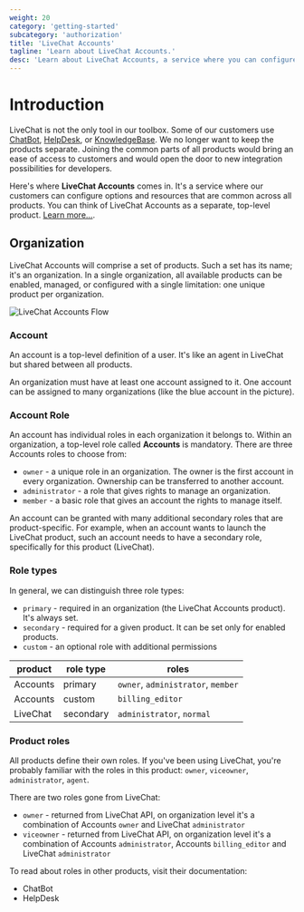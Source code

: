 ```yaml
---
weight: 20
category: 'getting-started'
subcategory: 'authorization'
title: 'LiveChat Accounts'
tagline: 'Learn about LiveChat Accounts.'
desc: 'Learn about LiveChat Accounts, a service where you can configure options and resources common for all products.'
---
```


# Introduction

LiveChat is not the only tool in our toolbox. Some of our customers use <a href="https://www.chatbot.com/" target="_blank">ChatBot</a>, <a href="https://www.helpdesk.com/" target="_blank">HelpDesk</a>, or <a href="https://www.knowledgebase.ai/" target="_blank">KnowledgeBase</a>. We no longer want to keep the products separate. Joining the common parts of all products would bring an ease of access to customers and would open the door to new integration possibilities for developers.

Here's where **LiveChat Accounts** comes in. It's a service where our customers can configure options and resources that are common across all products. You can think of LiveChat Accounts as a separate, top-level product. <a href="https://www.livechat.com/help/livechat-accounts-a-new-way-to-log-in-to-livechat/" target="_blank">Learn more...</a>.

## Organization

LiveChat Accounts will comprise a set of products. Such a set has its name; it's an organization. In a single organization, all available products can be enabled, managed, or configured with a single limitation: one unique product per organization.

![LiveChat Accounts Flow](images/livechat-accounts-flow.jpg)

### Account

An account is a top-level definition of a user. It's like an agent in LiveChat but shared between all products.

An organization must have at least one account assigned to it. One account can be assigned to many organizations (like the blue account in the picture).

### Account Role

An account has individual roles in each organization it belongs to. Within an organization, a top-level role called **Accounts** is mandatory.
There are three Accounts roles to choose from:

- `owner` - a unique role in an organization. The owner is the first account in every organization. Ownership can be transferred to another account.
- `administrator` - a role that gives rights to manage an organization.
- `member` - a basic role that gives an account the rights to manage itself.

An account can be granted with many additional secondary roles that are product-specific. For example, when an account wants to launch the LiveChat product, such an account needs to have a secondary role, specifically for this product (LiveChat).

### Role types

In general, we can distinguish three role types:

- `primary` - required in an organization (the LiveChat Accounts product). It's always set.
- `secondary` - required for a given product. It can be set only for enabled products.
- `custom` - an optional role with additional permissions

| product  | role type | roles                              |
| -------- | --------- | ---------------------------------- |
| Accounts | primary   | `owner`, `administrator`, `member` |
| Accounts | custom    | `billing_editor`                   |
| LiveChat | secondary | `administrator`, `normal`          |

### Product roles

All products define their own roles. If you've been using LiveChat, you're probably familiar with the roles in this product: `owner`, `viceowner`, `administrator`, `agent`.

There are two roles gone from LiveChat:
- `owner` - returned from LiveChat API, on organization level it's a combination of Accounts `owner` and LiveChat `administrator`
- `viceowner` - returned from LiveChat API, on organization level it's a combination of Accounts `administrator`, Accounts `billing_editor` and LiveChat `administrator`

To read about roles in other products, visit their documentation:
- ChatBot
- HelpDesk
